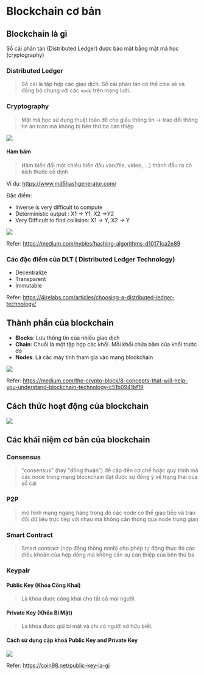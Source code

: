 # Blockchain cơ bản 


## Blockchain là gì 
Sổ cái phân tán (Distributed Ledger) được bảo mật bằng mật mã học (cryptography)


### Distributed Ledger

> Sổ cái là tập hợp các giao dịch. Sổ cái phân tán có thể chia sẻ và đồng bộ chung với các `node` trên mạng lưới.



### Cryptography

> Mật mã học sử dụng thuật toán để che giấu thông tin -> trao đổi thông tin an toàn mà không bị bên thứ ba can thiệp 


![](../assets/DLT.png)

#### Hàm băm 

> Hàm biến đổi một chiều biến đầu vào(file, video, ...) thành đầu ra có kích thước cố định 

Ví dụ: 
https://www.md5hashgenerator.com/



Đặc điểm: 
+ Inverse is very difficult to compute 
+ Deterministic output : X1 -> Y1, X2 ->Y2
+ Very Difficult to find collision: X1 -> Y, X2 -> Y

![](../assets/hash.png)

Refer: https://medium.com/nybles/hashing-algorithms-d10171ca2e89


### Các đặc điểm của DLT ( Distributed Ledger Technology)

+ Decentralize 
+ Transparent 
+ Immutable 

Refer: https://4irelabs.com/articles/choosing-a-distributed-ledger-technology/


## Thành phần của blockchain 

- **Blocks**: Lưu thông tin của nhiều giao dịch 
- **Chain**: Chuỗi là một tập hợp các khối. Mỗi khối chứa băm của khối trước đó
- **Nodes**: Là các máy tính tham gia vào mạng blockchain 


![](../assets/blockchain.png)

Refer: https://medium.com/the-crypto-block/8-concepts-that-will-help-you-understand-blockchain-technology-c51b0941bf19


## Cách thức hoạt động của blockchain


![](../assets/how_blockchain_work.png)

## Các khái niệm cơ bản của blockchain

### Consensus

> "consensus" (hay "đồng thuận") đề cập đến cơ chế hoặc quy trình mà các node trong mạng blockchain đạt được sự đồng ý về trạng thái của sổ cái 

### P2P
>  mô hình mạng ngang hàng trong đó các node có thể giao tiếp và trao đổi dữ liệu trực tiếp với nhau mà không cần thông qua node trung gian

### Smart Contract 
> Smart contract (hợp đồng thông minh) cho phép tự động thực thi các điều khoản của hợp đồng mà không cần sự can thiệp của bên thứ ba

### Keypair

#### Public Key (Khóa Công Khai)
> Là khóa được công khai cho tất cả mọi người. 

#### Private Key (Khóa Bí Mật)
> Là khóa được giữ bí mật và chỉ có người sở hữu biết. 

#### Cách sử dụng cặp khoá Public Key and Private Key

![](../assets/keypair.png)

Refer: https://coin98.net/public-key-la-gi









